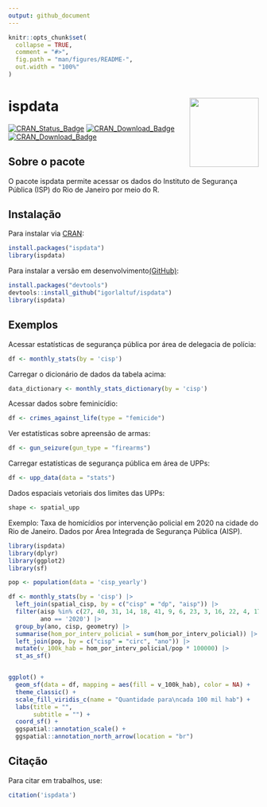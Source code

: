 ```yaml
---
output: github_document
---
```


<!-- README.md is generated from README.Rmd. Please edit that file -->

```r
knitr::opts_chunk$set(
  collapse = TRUE,
  comment = "#>",
  fig.path = "man/figures/README-",
  out.width = "100%"
)
```

# ispdata <img src="man/figures/logo.png" align="right" height="139" />

<!-- badges: start -->
[![CRAN_Status_Badge](https://www.r-pkg.org/badges/version/ispdata)](https://cran.r-project.org/package=ispdata) [![CRAN_Download_Badge](https://cranlogs.r-pkg.org/badges/ispdata)](https://CRAN.R-project.org/package=ispdata) [![CRAN_Download_Badge](https://cranlogs.r-pkg.org/badges/grand-total/ispdata)](https://CRAN.R-project.org/package=ispdata)
<!-- badges: end -->

## Sobre o pacote

O pacote ispdata permite acessar os dados do Instituto de Segurança Pública (ISP) do Rio de Janeiro por meio do R. 


## Instalação

Para instalar via [CRAN](https://CRAN.R-project.org/package=ispdata):

``` r
install.packages("ispdata")
library(ispdata)
```

Para instalar a versão em desenvolvimento[(GitHub)](https://github.com/igorlaltuf/ispdata):

``` r
install.packages("devtools")
devtools::install_github("igorlaltuf/ispdata")
library(ispdata)
```
## Exemplos

Acessar estatísticas de segurança pública por área de delegacia de polícia:

``` r
df <- monthly_stats(by = 'cisp') 
```

Carregar o dicionário de dados da tabela acima:

``` r
data_dictionary <- monthly_stats_dictionary(by = 'cisp')
```

Acessar dados sobre feminicídio:

``` r
df <- crimes_against_life(type = "femicide")
```

Ver estatísticas sobre apreensão de armas:

``` r
df <- gun_seizure(gun_type = "firearms")
```

Carregar estatísticas de segurança pública em área de UPPs:

``` r
df <- upp_data(data = "stats")
```

Dados espaciais vetoriais dos limites das UPPs:

``` r
shape <- spatial_upp
```

Exemplo:
Taxa de homicídios por intervenção policial em 2020 na cidade do Rio de Janeiro.
Dados por Área Integrada de Segurança Pública (AISP).

```r

library(ispdata)
library(dplyr)
library(ggplot2)
library(sf)

pop <- population(data = 'cisp_yearly')

df <- monthly_stats(by = 'cisp') |> 
  left_join(spatial_cisp, by = c("cisp" = "dp", "aisp")) |>
  filter(aisp %in% c(27, 40, 31, 14, 18, 41, 9, 6, 23, 3, 16, 22, 4, 17, 19, 2),
         ano == '2020') |>
  group_by(ano, cisp, geometry) |>
  summarise(hom_por_interv_policial = sum(hom_por_interv_policial)) |>
  left_join(pop, by = c("cisp" = "circ", "ano")) |>
  mutate(v_100k_hab = hom_por_interv_policial/pop * 100000) |>
  st_as_sf() 


ggplot() + 
  geom_sf(data = df, mapping = aes(fill = v_100k_hab), color = NA) +
  theme_classic() +
  scale_fill_viridis_c(name = "Quantidade para\ncada 100 mil hab") + 
  labs(title = "",
       subtitle = "") +
  coord_sf() +
  ggspatial::annotation_scale() +
  ggspatial::annotation_north_arrow(location = "br")
```



## Citação
Para citar em trabalhos, use:

```r
citation('ispdata')
```

